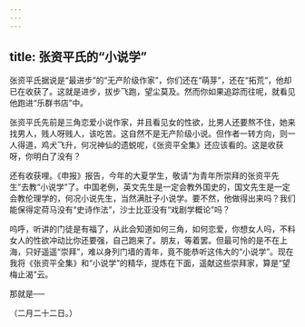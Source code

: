 ```yaml
---
---
---
```

title: 张资平氏的“小说学”
---



张资平氏据说是“最进步”的“无产阶级作家”，你们还在“萌芽”，还在“拓荒”，他却已在收获了。这就是进步，拔步飞跑，望尘莫及。然而你如果追踪而往呢，就看见他跑进“乐群书店”中。

张资平氏先前是三角恋爱小说作家，并且看见女的性欲，比男人还要熬不住，她来找男人，贱人呀贱人，该吃苦。这自然不是无产阶级小说。但作者一转方向，则一人得道，鸡犬飞升，何况神仙的遗蜕呢，《张资平全集》还应该看的。这是收获呀，你明白了没有？

还有收获哩。《申报》报告，今年的大夏学生，敬请“为青年所崇拜的张资平先生”去教“小说学”了。中国老例，英文先生是一定会教外国史的，国文先生是一定会教伦理学的，何况小说先生，当然满肚子小说学。要不然，他做得出来吗？我们能保得定荷马没有“史诗作法”，沙士比亚没有“戏剧学概论”吗？

呜呼，听讲的门徒是有福了，从此会知道如何三角，如何恋爱，你想女人吗，不料女人的性欲冲动比你还要强，自己跑来了。朋友，等着罢。但最可怜的是不在上海，只好遥遥“崇拜”，难以身列门墙的青年，竟不能恭听这伟大的“小说学”。现在我将《张资平全集》和“小说学”的精华，提炼在下面，遥献这些崇拜家，算是“望梅止渴”云。

那就是──

（二月二十二日。）